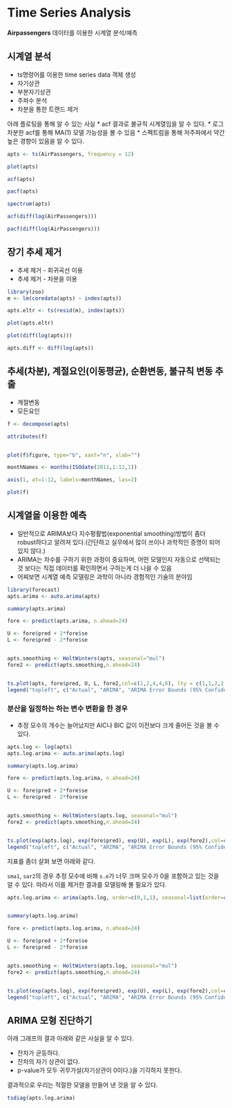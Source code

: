 Time Series Analysis 
========================================================

**Airpassengers** 데이터를 이용한 시계열 분석/예측 


## 시계열 분석 

* ts명령어를 이용한 time series data 객체 생성 
* 자기상관 
* 부분자기상관
* 주파수 분석 
* 차분을 통한 트랜드 제거 

아래 플로팅을 통해 알 수 있는 사실 
* acf 결과로 불규칙 시계열임을 알 수 있다. 
* 로그 차분한 acf를 통해 MA(1) 모델 가능성을 볼 수 있음 
* 스펙트럼을 통해 저주파에서 약간 높은 경향이 있음을 알 수 있다. 


```r
apts <- ts(AirPassengers, frequency = 12)

plot(apts)

acf(apts)

pacf(apts)

spectrum(apts)

acf(diff(log(AirPassengers)))

pacf(diff(log(AirPassengers)))
```

## 장기 추세 제거

* 추세 제거 - 회귀곡선 이용 
* 추세 제거 - 차분을 이용 

```r
library(zoo)
m <- lm(coredata(apts) ~ index(apts))

apts.eltr <- ts(resid(m), index(apts))

plot(apts.eltr)

plot(diff(log(apts)))

apts.diff <- diff(log(apts))
```


## 추세(차분), 계절요인(이동평균), 순환변동, 불규칙 변동 추출

* 계절변동
* 모든요인 

```r
f <- decompose(apts)

attributes(f)


plot(f$figure, type="b", xaxt="n", xlab="")

monthNames <- months(ISOdate(2011,1:12,1))

axis(1, at=1:12, labels=monthNames, las=2)

plot(f)
```

## 시계열을 이용한 예측 

* 일반적으로 ARIMA보다 지수평활법(exponential smoothing)방법이 좀더 robust하다고 알려져 있다.(간단하고 실무에서 많이 쓰이나 과학적인 증명이 되어 있지 않다.) 
* ARIMA는 차수를 구하기 위한 과정이 중요하며, 어떤 모델인지 자동으로 선택되는 것 보다는 직접 데이터를 확인하면서 구하는게 더 나을 수 있음 
* 어찌보면 시계열 예측 모델링은 과학이 아니라 경험적인 기술의 분야임


```r
library(forecast)
apts.arima <- auto.arima(apts)

summary(apts.arima)

fore <- predict(apts.arima, n.ahead=24)

U <- fore$pred + 2*fore$se
L <- fore$pred - 2*fore$se


apts.smoothing <- HoltWinters(apts, seasonal="mul")
fore2 <- predict(apts.smoothing,n.ahead=24)


ts.plot(apts, fore$pred, U, L, fore2,col=c(1,2,4,4,6), lty = c(1,1,2,2,3))
legend("topleft", c("Actual", "ARIMA", "ARIMA Error Bounds (95% Confidence)", "exponential smoothing"),col=c(1,2,4,6), lty=c(1,1,2,3))

```


### 분산을 일정하는 하는 변수 변환을 한 경우 

* 추정 모수의 개수는 늘어났지만 AIC나 BIC 값이 이전보다 크게 줄어든 것을 볼 수 있다. 


```r
apts.log <- log(apts)
apts.log.arima <- auto.arima(apts.log)

summary(apts.log.arima)

fore <- predict(apts.log.arima, n.ahead=24)

U <- fore$pred + 2*fore$se
L <- fore$pred - 2*fore$se


apts.smoothing <- HoltWinters(apts.log, seasonal="mul")
fore2 <- predict(apts.smoothing,n.ahead=24)


ts.plot(exp(apts.log), exp(fore$pred), exp(U), exp(L), exp(fore2),col=c(1,2,4,4,6), lty = c(1,1,2,2,3))
legend("topleft", c("Actual", "ARIMA", "ARIMA Error Bounds (95% Confidence)", "exponential smoothing"),col=c(1,2,4,6), lty=c(1,1,2,3))

```

지표를 좀더 살펴 보면 아래와 같다. 

`sma1`, `sar2`의 경우 추정 모수에 비해 `s.e`가 너무 크며 모수가 0을 포함하고 있는 것을 알 수 있다. 따라서 이를 제거한 결과를 모델링해 볼 필요가 있다. 

```r
apts.log.arima <- arima(apts.log, order=c(0,1,1), seasonal=list(order=c(0,1,1), period=12))


summary(apts.log.arima)

fore <- predict(apts.log.arima, n.ahead=24)

U <- fore$pred + 2*fore$se
L <- fore$pred - 2*fore$se


apts.smoothing <- HoltWinters(apts.log, seasonal="mul")
fore2 <- predict(apts.smoothing,n.ahead=24)


ts.plot(exp(apts.log), exp(fore$pred), exp(U), exp(L), exp(fore2),col=c(1,2,4,4,6), lty = c(1,1,2,2,3))
legend("topleft", c("Actual", "ARIMA", "ARIMA Error Bounds (95% Confidence)", "exponential smoothing"),col=c(1,2,4,6), lty=c(1,1,2,3))
```


## ARIMA 모형 진단하기 

아래 그래프의 결과 아래와 같은 사실을 알 수 있다. 

* 잔차가 균등하다.
* 잔차의 자기 상관이 없다. 
* p-value가 모두 귀무가설(자기상관이 0이다.)을 기각하지 못한다. 


결과적으로 우리는 적절한 모델을 만들어 낸 것을 알 수 있다.


```r

tsdiag(apts.log.arima)

```




